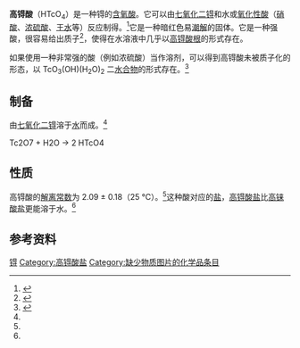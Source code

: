{{noteTA
|T=zh-hans:高锝酸;zh-hk:高鎝酸;zh-tw:高鎝酸;
|1=zh-hans:锝;zh-hk:鎝;zh-tw:鎝;
}}
{{Chembox
| ImageFile =Pertechnetic_acid_3D_ball.png
| IUPACName = Pertechnetic acid
| Section1 = {{Chembox Identifiers
|  PubChem = 11805084
|   PubChem_Ref = {{Pubchemcite|correct|pubchem}}
|  ChemSpiderID = 9979749
|   ChemSpiderID_Ref = {{chemspidercite|correct|chemspider}}
|  SMILES = O[Tc](=O)(=O)=O
|  StdInChI = 1S/H2O.3O.Tc/h1H2;;;;/q;;;;+1/p-1
|   StdInChI_Ref = {{stdinchicite|correct|chemspider}}
|  StdInChIKey = UTQISYNNAQMRBN-UHFFFAOYSA-M
|   StdInChIKey_Ref = {{stdinchicite|correct|chemspider}}
|  CASNo = 14332-45-7
|  CASNo_Ref = {{cascite|correct|CAS}}
|  CASNo2 = 41159-96-0
|  CASNo2_Ref = {{cascite|correct|CAS}}
|  CASNo2_Comment = <sup>99</sup>Tc
}}
| Section2 = {{Chembox Properties
|  H = 1
|  O = 4
|  Tc = 1
|  ExactMass = 162.99 g mol<sup>-1</sup>
| Appearance=粉红色溶液<ref name="Nuclear and Radiation Chemistry">{{Literatur|Verlag=Krishna Prakashan Media|Titel=Nuclear and Radiation Chemistry|Seiten=140|ISBN=8185842639}}</ref>或深红色晶体<ref name="Technetium: Chemistry and Radiopharmaceutical Applications">{{Literatur|Autor=Klaus Schwochau|Titel=Technetium: Chemistry and Radiopharmaceutical Application|Verlag=John Wiley & Sons|Datum=2008-11|Seiten=127|ISBN=3527613374}}</ref>
|pKa=0.32 (25 °C)<ref name="Journal of Radioanalytical and Nuclear Chemistry">{{Literatur|Autor=T. Omori, K. Asahina, H. Suganuma|Titel=Mechanism of the solvent extraction of pertechnetate with tetraphenylarsonium chloride|Sammelwerk=Journal of Radioanalytical and Nuclear Chemistry|Datum=1995-03|Seiten=99-104|DOI=10.1007/BF02035989}}</ref>
}}
}}

'''高锝酸'''（HTcO<sub>4</sub>）是一种锝的[[含氧酸|含氧酸]]。它可以由[[七氧化二锝|七氧化二锝]]和水或[[氧化性酸|氧化性酸]]（[[硝酸|硝酸]]、[[浓硫酸|浓硫酸]]、[[王水|王水]]等）反应制得。<ref>{{harvnb|Schwochau|2000|p=127}}</ref>它是一种暗红色易[[潮解|潮解]]的固体。它是一种强酸，很容易给出质子<ref>{{cite book|url = http://books.google.com/books?id=BHjxH8q9iukC&pg=PP1|author = Schwochau, K.|title = Technetium: chemistry and radiopharmaceutical applications|publisher = Wiley-VCH|year = 2000|isbn = 3527294961|ref = CITEREFSchwochau2000|access-date = 2011-06-18|archive-date = 2013-10-12|archive-url = https://web.archive.org/web/20131012233123/http://books.google.com/books?id=BHjxH8q9iukC&pg=PP1|dead-url = no}}</ref>，使得在水溶液中几乎以[[高锝酸根|高锝酸根]]的形式存在。

如果使用一种非常强的酸（例如浓硫酸）当作溶剂，可以得到高锝酸未被质子化的形态，以 TcO<sub>3</sub>(OH)(H<sub>2</sub>O)<sub>2</sub> 二[[水合物|水合物]]的形式存在。<ref>{{cite journal|vauthors=Poineau F, Weck PF, German K, Maruk A, Kirakosyan G, Lukens W, Rego DB, Sattelberger AP, Czerwinski KR|title=Speciation of heptavalent technetium in sulfuric acid: structural and spectroscopic studies|journal=Dalton Transactions|year=2010|volume=39|issue=37|pages=8616–8619|doi=10.1039/C0DT00695E|url=http://radchem.nevada.edu/docs/pub/tc%20in%20h2so4%20%28dalton%29%202010-08-23.pdf|pmid=20730190|access-date=2021-05-01|archive-date=2017-03-05|archive-url=https://web.archive.org/web/20170305152213/http://radchem.nevada.edu/docs/pub/tc%20in%20h2so4%20%28dalton%29%202010-08-23.pdf|dead-url=yes}}</ref>

== 制备 ==
由[[七氧化二锝|七氧化二锝]]溶于[[水|水]]而成。<ref name="Technetium: Chemistry and Radiopharmaceutical Applications" />

<chem>Tc2O7 + H2O -> 2 HTcO4</chem>

== 性质==
高锝酸的[[解离常数|解离常数]]为 2.09 ± 0.18（25 °C）。<ref name="Journal of Radioanalytical and Nuclear Chemistry" />这种酸对应的[[盐|盐]]，[[高锝酸盐|高锝酸盐]]比[[高铼酸盐|高铼酸盐]]更能溶于水。<ref name="Nuclear and Radiation Chemistry" />

== 参考资料 ==
{{Reflist}}

{{锝化合物}}
{{氢化合物}}

[[Category:无机酸|锝]]
[[Category:高锝酸盐|Category:高锝酸盐]]
[[Category:缺少物质图片的化学品条目|Category:缺少物质图片的化学品条目]]


{{inorganic-compound-stub}}